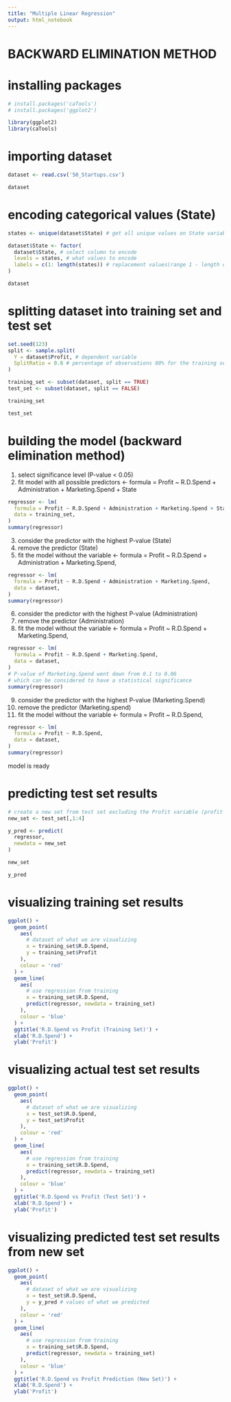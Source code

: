 ```yaml
---
title: "Multiple Linear Regression"
output: html_notebook
---
```


# BACKWARD ELIMINATION METHOD

# installing packages 

```r
# install.packages('caTools')
# install.packages('ggplot2')

library(ggplot2)
library(caTools)
```

# importing dataset

```r
dataset <- read.csv('50_Startups.csv')

dataset
```

# encoding categorical values (State)

```r
states <- unique(dataset$State) # get all unique values on State variable

dataset$State <- factor(
  dataset$State, # select column to encode 
  levels = states, # what values to encode
  labels = c(1: length(states)) # replacement values(range 1 - length of states)
)

dataset
```

# splitting dataset into training set and test set

```r
set.seed(123)
split <- sample.split(
  Y = dataset$Profit, # dependent variable
  SplitRatio = 0.8 # percentage of observations 80% for the training set 20% to the test set (recommended = 0.75)
)

training_set <- subset(dataset, split == TRUE)
test_set <- subset(dataset, split == FALSE)
```

```r
training_set
```

```r
test_set
```

# building the model (backward elimination method)

1. select significance level (P-value < 0.05) 
2. fit model with all possible predictors <-  formula = Profit ~ R.D.Spend + Administration + Marketing.Spend + State

```r
regressor <- lm(
  formula = Profit ~ R.D.Spend + Administration + Marketing.Spend + State,
  data = training_set,
)
summary(regressor)
```

3. consider the predictor with the highest P-value (State)
4. remove the predictor (State)
5. fit the model without the variable <- formula = Profit ~ R.D.Spend + Administration + Marketing.Spend,
```r
regressor <- lm(
  formula = Profit ~ R.D.Spend + Administration + Marketing.Spend,
  data = dataset,
)
summary(regressor)
```


6. consider the predictor with the highest P-value (Administration)
7. remove the predictor (Administration)
8. fit the model without the variable <- formula = Profit ~ R.D.Spend + Marketing.Spend,

```r
regressor <- lm(
  formula = Profit ~ R.D.Spend + Marketing.Spend,
  data = dataset,
)
# P-value of Marketing.Spend went down from 0.1 to 0.06 
# which can be considered to have a statistical significance
summary(regressor)
```

9. consider the predictor with the highest P-value (Marketing.Spend)
10. remove the predictor (Marketing.spend)
11. fit the model without the variable <- formula = Profit ~ R.D.Spend,

```r
regressor <- lm(
  formula = Profit ~ R.D.Spend,
  data = dataset,
)
summary(regressor)
```

model is ready

# predicting test set results

```r
# create a new set from test set excluding the Profit variable (profit is what we are trying to predict)
new_set <- test_set[,1:4]

y_pred <- predict(
  regressor,
  newdata = new_set
)
```
```r
new_set
```

```r
y_pred
```

# visualizing training set results

```r
ggplot() + 
  geom_point(
    aes(
      # dataset of what we are visualizing
      x = training_set$R.D.Spend,  
      y = training_set$Profit
    ),
    colour = 'red'
  ) + 
  geom_line(
    aes(
      # use regression from training 
      x = training_set$R.D.Spend, 
      predict(regressor, newdata = training_set)
    ),
    colour = 'blue'
  ) + 
  ggtitle('R.D.Spend vs Profit (Training Set)') + 
  xlab('R.D.Spend') + 
  ylab('Profit')
```

# visualizing actual test set results

```r
ggplot() + 
  geom_point(
    aes(
      # dataset of what we are visualizing
      x = test_set$R.D.Spend,  
      y = test_set$Profit
    ),
    colour = 'red'
  ) + 
  geom_line(
    aes(
      # use regression from training 
      x = training_set$R.D.Spend, 
      predict(regressor, newdata = training_set)
    ),
    colour = 'blue'
  ) + 
  ggtitle('R.D.Spend vs Profit (Test Set)') + 
  xlab('R.D.Spend') + 
  ylab('Profit')
```

# visualizing predicted test set results from new set

```r
ggplot() + 
  geom_point(
    aes(
      # dataset of what we are visualizing
      x = test_set$R.D.Spend,  
      y = y_pred # values of what we predicted
    ),
    colour = 'red'
  ) + 
  geom_line(
    aes(
      # use regression from training 
      x = training_set$R.D.Spend, 
      predict(regressor, newdata = training_set)
    ),
    colour = 'blue'
  ) + 
  ggtitle('R.D.Spend vs Profit Prediction (New Set)') + 
  xlab('R.D.Spend') + 
  ylab('Profit')
```


